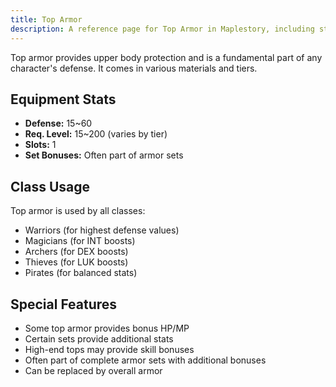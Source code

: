 ```yaml
---
title: Top Armor
description: A reference page for Top Armor in Maplestory, including stats, usage, and benefits.
---
```


Top armor provides upper body protection and is a fundamental part of any character's defense. It comes in various materials and tiers.

## Equipment Stats

* **Defense:** 15~60
* **Req. Level:** 15~200 (varies by tier)
* **Slots:** 1
* **Set Bonuses:** Often part of armor sets

## Class Usage

Top armor is used by all classes:
* Warriors (for highest defense values)
* Magicians (for INT boosts)
* Archers (for DEX boosts)
* Thieves (for LUK boosts)
* Pirates (for balanced stats)

## Special Features

* Some top armor provides bonus HP/MP
* Certain sets provide additional stats
* High-end tops may provide skill bonuses
* Often part of complete armor sets with additional bonuses
* Can be replaced by overall armor


<EquipmentLayout equipment="armours" category="top"></EquipmentLayout>